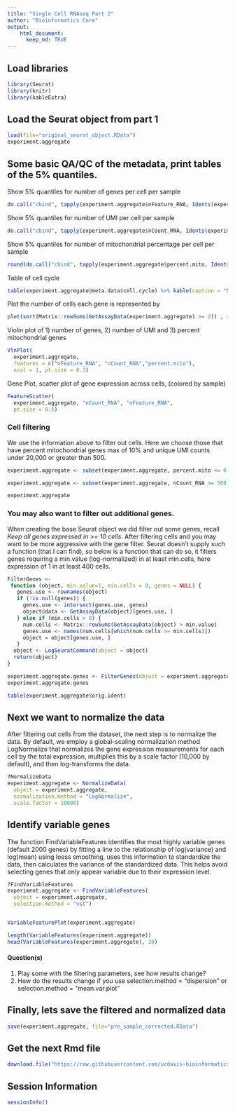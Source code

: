 ```yaml
---
title: "Single Cell RNAseq Part 2"
author: "Bioinformatics Core"
output:
    html_document:
      keep_md: TRUE
---
```

## Load libraries
```r
library(Seurat)
library(knitr)
library(kableExtra)
```

## Load the Seurat object from part 1
```r
load(file="original_seurat_object.RData")
experiment.aggregate
```

## Some basic QA/QC of the metadata, print tables of the 5% quantiles.

Show 5% quantiles for number of genes per cell per sample
```r
do.call("cbind", tapply(experiment.aggregate$nFeature_RNA, Idents(experiment.aggregate),quantile,probs=seq(0,1,0.05)))
```

Show 5% quantiles for number of UMI per cell per sample
```r
do.call("cbind", tapply(experiment.aggregate$nCount_RNA, Idents(experiment.aggregate),quantile,probs=seq(0,1,0.05)))
```

Show 5% quantiles for number of mitochondrial percentage per cell per sample
```r
round(do.call("cbind", tapply(experiment.aggregate$percent.mito, Idents(experiment.aggregate),quantile,probs=seq(0,1,0.05))), digits = 3)
```

Table of cell cycle

```r
table(experiment.aggregate@meta.data$cell.cycle) %>% kable(caption = "Number of Cells in each Cell Cycle Stage", col.names = c("Stage", "Count"), align = "c") %>% kable_styling()
```

Plot the number of cells each gene is represented by
```r
plot(sort(Matrix::rowSums(GetAssayData(experiment.aggregate) >= 2)) , xlab="gene rank", ylab="number of cells", main="Cells per genes ( >= 2 )")
```

Violin plot of 1) number of genes, 2) number of UMI and 3) percent mitochondrial genes
```r
VlnPlot(
  experiment.aggregate,
  features = c("nFeature_RNA", "nCount_RNA","percent.mito"),
  ncol = 1, pt.size = 0.3)
```

Gene Plot, scatter plot of gene expression across cells, (colored by sample)
```r
FeatureScatter(
  experiment.aggregate, "nCount_RNA", "nFeature_RNA",
  pt.size = 0.5)
```

### Cell filtering
We use the information above to filter out cells. Here we choose those that have percent mitochondrial genes max of 10% and unique UMI counts under 20,000 or greater than 500.

```r
experiment.aggregate <- subset(experiment.aggregate, percent.mito <= 0.1)

experiment.aggregate <- subset(experiment.aggregate, nCount_RNA >= 500 & nCount_RNA <= 20000)

experiment.aggregate
```
### You may also want to filter out additional genes.
  
When creating the base Seurat object we did filter out some genes, recall _Keep all genes expressed in >= 10 cells_. After filtering cells and you may want to be more aggressive with the gene filter. Seurat doesn't supply such a function (that I can find), so below is a function that can do so, it filters genes requiring a min.value (log-normalized) in at least min.cells, here expression of 1 in at least 400 cells. 

```r
FilterGenes <- 
 function (object, min.value=1, min.cells = 0, genes = NULL) {
   genes.use <- rownames(object)
   if (!is.null(genes)) {
     genes.use <- intersect(genes.use, genes)
     object@data <- GetAssayData(object)[genes.use, ]
   } else if (min.cells > 0) {
     num.cells <- Matrix::rowSums(GetAssayData(object) > min.value)
     genes.use <- names(num.cells[which(num.cells >= min.cells)])
     object = object[genes.use, ] 
   }
  object <- LogSeuratCommand(object = object)
  return(object)
}

experiment.aggregate.genes <- FilterGenes(object = experiment.aggregate, min.value = 1, min.cells = 400)
experiment.aggregate.genes
```

```r
table(experiment.aggregate$orig.ident)
```

## Next we want to normalize the data

After filtering out cells from the dataset, the next step is to normalize the data. By default, we employ a global-scaling normalization method LogNormalize that normalizes the gene expression measurements for each cell by the total expression, multiplies this by a scale factor (10,000 by default), and then log-transforms the data.

```r
?NormalizeData
experiment.aggregate <- NormalizeData(
  object = experiment.aggregate,
  normalization.method = "LogNormalize",
  scale.factor = 10000)
```

## Identify variable genes

The function FindVariableFeatures identifies the most highly variable genes (default 2000 genes) by fitting a line to the relationship of log(variance) and log(mean) using loess smoothing, uses this information to standardize the data, then calculates the variance of the standardized data.  This helps avoid selecting genes that only appear variable due to their expression level.

```r
?FindVariableFeatures
experiment.aggregate <- FindVariableFeatures(
  object = experiment.aggregate,
  selection.method = "vst")


VariableFeaturePlot(experiment.aggregate)

length(VariableFeatures(experiment.aggregate))
head(VariableFeatures(experiment.aggregate), 20)
```

#### Question(s)

1. Play some with the filtering parameters, see how results change?
2. How do the results change if you use selection.method = "dispersion" or selection.method = "mean.var.plot"


## Finally, lets save the filtered and normalized data
```r
save(experiment.aggregate, file="pre_sample_corrected.RData")
```

## Get the next Rmd file
```r
download.file("https://raw.githubusercontent.com/ucdavis-bioinformatics-training/2019-single-cell-RNA-sequencing-Workshop-UCD_UCSF/master/scrnaseq_analysis/scRNA_Workshop-PART3.Rmd", "scRNA_Workshop-PART3.Rmd")
```

## Session Information
```r
sessionInfo()
```
